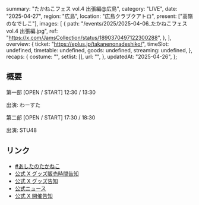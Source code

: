  summary: "たかねこフェス vol.4 出張編@広島",
  category: "LIVE",
  date: "2025-04-27",
  region: "広島",
  location: "広島クラブクアトロ",
  present: ["高嶺のなでしこ"],
  images: [
    {
      path: "/events/2025/2025-04-06_たかねこフェス vol.4 出張編.jpg",
      ref: "https://x.com/JamsCollection/status/1890370497122300288",
    },
  ],
  overview: {
    ticket: "https://eplus.jp/takanenonadeshiko/",
    timeSlot: undefined,
    timetable: undefined,
    goods: undefined,
    streaming: undefined,
  },
  recaps: {
    costume: "",
    setlist: [],
    url: "",
  },
  updatedAt: "2025-04-26",
};

## 概要

第一部 [OPEN / START] 12:30 / 13:30

出演: わーすた

第二部 [OPEN / START] 17:30 / 18:30

出演: STU48

## リンク

- [#あしたのたかねこ](https://x.com/takanenofficial/status/1916110129004527856)
- [公式 X グッズ販売時間告知](https://x.com/takanenofficial/status/1916092407524757953)
- [公式 X グッズ告知](https://x.com/takanenofficial/status/1908444525334585657)
- [公式ニュース](https://takanenonadeshiko.jp/?p=3362)
- [公式 X 開催告知](https://x.com/takanenofficial/status/1866754911347892258)
